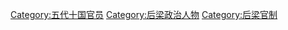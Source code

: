 [[Category:五代十国官员|Category:五代十国官员]]
[[Category:后梁政治人物|Category:后梁政治人物]]
[[Category:后梁官制|Category:后梁官制]]